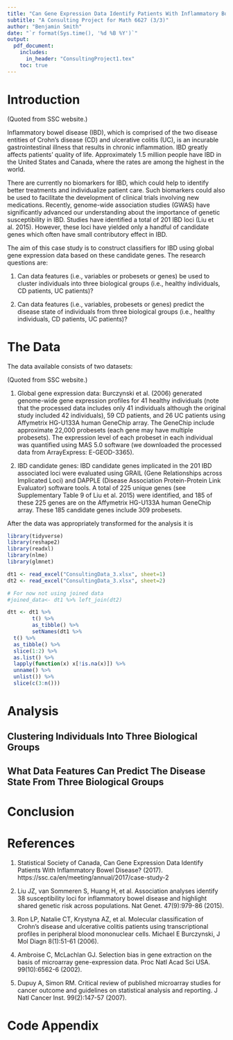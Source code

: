 ```yaml
---
title: "Can Gene Expression Data Identify Patients With Inflammatory Bowel Disease?"
subtitle: "A Consulting Project for Math 6627 (3/3)"
author: "Benjamin Smith"
date: "`r format(Sys.time(), '%d %B %Y')`"
output:
  pdf_document: 
    includes: 
      in_header: "ConsultingProject1.tex"
    toc: true
---
```


# Introduction

(Quoted from SSC website.)

Inflammatory bowel disease (IBD), which is comprised of the two disease entities of Crohn’s disease (CD) and ulcerative colitis (UC), is an incurable gastrointestinal illness that results in chronic inflammation. IBD greatly affects patients’ quality of life. Approximately 1.5 million people have IBD in the United States and Canada, where the rates are among the highest in the world. 

There are currently no biomarkers for IBD, which could help to identify better treatments and individualize patient care. Such biomarkers could also be used to facilitate the development of clinical trials involving new medications. Recently, genome-wide association studies (GWAS) have significantly advanced our understanding about the importance of genetic susceptibility in IBD. Studies have identified a total of 201 IBD loci (Liu et al. 2015). However, these loci have yielded only a handful of candidate genes which often have small contributory effect in IBD. 

The aim of this case study is to construct classifiers for IBD using global gene expression data based on these candidate genes. The research questions are:

1. Can data features (i.e., variables or probesets or genes) be used to cluster individuals into three biological groups (i.e., healthy individuals, CD patients, UC patients)? 

2. Can data features (i.e., variables, probesets or genes) predict the disease state of individuals from three biological groups (i.e., healthy individuals, CD patients, UC patients)? 


# The Data

The data available consists of two datasets: 

(Quoted from SSC website.)

1. Global gene expression data: Burczynski et al. (2006) generated genome-wide gene expression profiles for 41 healthy individuals (note that the processed data includes only 41 individuals although the original study included 42 individuals), 59 CD patients, and 26 UC patients using Affymetrix HG-U133A human GeneChip array.  The GeneChip include approximate 22,000 probesets (each gene may have multiple probesets). The expression level of each probeset in each individual was quantified using MAS 5.0 software (we downloaded the processed data from ArrayExpress: E-GEOD-3365). 

2. IBD candidate genes: IBD candidate genes implicated in the 201 IBD associated loci were evaluated using GRAIL (Gene Relationships across Implicated Loci) and DAPPLE (Disease Association Protein-Protein Link Evaluator) software tools. A total of 225 unique genes (see Supplementary Table 9 of Liu et al. 2015) were identified, and 185 of these 225 genes are on the Affymetrix HG-U133A human GeneChip array.  These 185 candidate genes include 309 probesets.

After the data was appropriately transformed for the analysis it is 

```r
library(tidyverse)
library(reshape2)
library(readxl)
library(nlme)
library(glmnet)

dt1 <- read_excel("ConsultingData_3.xlsx", sheet=1) 
dt2 <- read_excel("ConsultingData_3.xlsx", sheet=2)

# For now not using joined data
#joined_data<- dt1 %>% left_join(dt2)

dtt <- dt1 %>%
        t() %>% 
        as_tibble() %>% 
        setNames(dt1 %>% 
  t() %>% 
  as_tibble() %>% 
  slice(1:2) %>%
  as.list() %>% 
  lapply(function(x) x[!is.na(x)]) %>% 
  unname() %>%
  unlist()) %>% 
  slice(c(3:n()))
```


# Analysis

## Clustering Individuals Into Three Biological Groups

## What Data Features Can Predict The Disease State From Three Biological Groups
 

# Conclusion



# References

1. Statistical Society of Canada, Can Gene Expression Data Identify Patients With Inflammatory Bowel Disease? (2017). https://ssc.ca/en/meeting/annual/2017/case-study-2

2. Liu JZ, van Sommeren S, Huang H, et al. Association analyses identify 38 susceptibility loci for inflammatory bowel disease and highlight shared genetic risk across populations. Nat Genet. 47(9):979-86 (2015).

3. Ron LP, Natalie CT, Krystyna AZ, et al. Molecular classification of Crohn's disease and ulcerative colitis patients using transcriptional profiles in peripheral blood mononuclear cells. Michael E Burczynski, J Mol Diagn 8(1):51-61 (2006).

4. Ambroise C, McLachlan GJ. Selection bias in gene extraction on the basis of microarray gene-expression data. Proc Natl Acad Sci USA. 99(10):6562-6 (2002).

5. Dupuy A, Simon RM. Critical review of published microarray studies for cancer outcome and guidelines on statistical analysis and reporting. J Natl Cancer Inst. 99(2):147-57 (2007).


# Code Appendix
